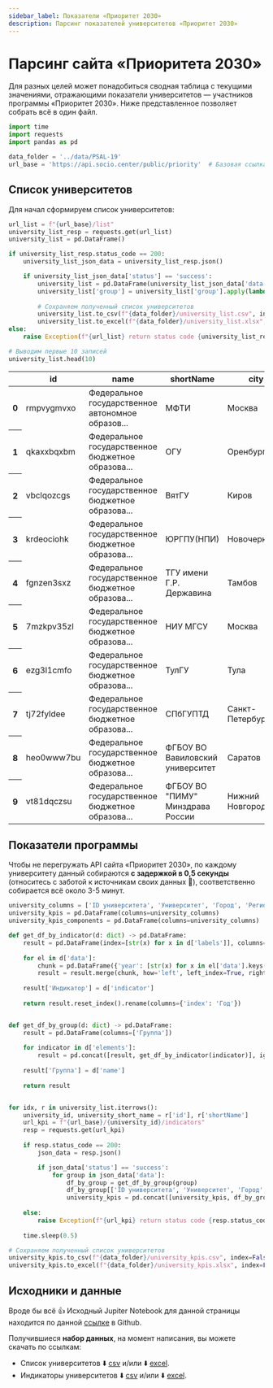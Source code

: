 ```yaml
---
sidebar_label: Показатели «Приоритет 2030»
description: Парсинг показателей университетов «Приоритет 2030»
---
```


# Парсинг сайта «Приоритета 2030»

Для разных целей может понадобиться сводная таблица с текущими значениями, отражающими показатели университетов — участников программы «Приоритет 2030». Ниже представленное позволяет собрать всё в один файл.


```python showLineNumbers title="Импорты и начальные настройки"
import time
import requests
import pandas as pd

data_folder = '../data/PSAL-19'
url_base = 'https://api.socio.center/public/priority'  # Базовая ссылка на API
```

## Список университетов

Для начал сформируем список университетов:


```python showLineNumbers title="Формируем список университетов"
url_list = f"{url_base}/list"
university_list_resp = requests.get(url_list)
university_list = pd.DataFrame()

if university_list_resp.status_code == 200:
    university_list_json_data = university_list_resp.json()

    if university_list_json_data['status'] == 'success':
        university_list = pd.DataFrame(university_list_json_data['data']['participants'])
        university_list['group'] = university_list['group'].apply(lambda x: university_list_json_data['data']['group'][x])
        
        # Сохраняем полученный список университетов
        university_list.to_csv(f"{data_folder}/university_list.csv", index=False)
        university_list.to_excel(f"{data_folder}/university_list.xlsx", index=False)
else:
    raise Exception(f"{url_list} return status code {university_list_resp.status_code}")

# Выводим первые 10 записей
university_list.head(10)
```


<table class="dataframe">
  <thead>
    <tr>
      <th></th>
      <th>id</th>
      <th>name</th>
      <th>shortName</th>
      <th>city</th>
      <th>location</th>
      <th>region</th>
      <th>regionCode</th>
      <th>founder</th>
      <th>state</th>
      <th>level</th>
      <th>group</th>
    </tr>
  </thead>
  <tbody>
    <tr>
      <th>0</th>
      <td>rmpvygmvxo</td>
      <td>Федеральное государственное автономное образов...</td>
      <td>МФТИ</td>
      <td>Москва</td>
      <td>Москва</td>
      <td>Центральный</td>
      <td>central</td>
      <td>Министерство науки и высшего образования Росси...</td>
      <td>participant</td>
      <td>1</td>
      <td>Участники программы (основной трек)</td>
    </tr>
    <tr>
      <th>1</th>
      <td>qkaxxbqxbm</td>
      <td>Федеральное государственное бюджетное образова...</td>
      <td>ОГУ</td>
      <td>Оренбург</td>
      <td>Оренбургская область</td>
      <td>Приволжский</td>
      <td>volga</td>
      <td>Министерство науки и высшего образования Росси...</td>
      <td>participant</td>
      <td>base</td>
      <td>Участники программы (основной трек)</td>
    </tr>
    <tr>
      <th>2</th>
      <td>vbclqozcgs</td>
      <td>Федеральное государственное бюджетное образова...</td>
      <td>ВятГУ</td>
      <td>Киров</td>
      <td>Кировская область</td>
      <td>Приволжский</td>
      <td>volga</td>
      <td>Министерство науки и высшего образования Росси...</td>
      <td>participant</td>
      <td>base</td>
      <td>Участники программы (основной трек)</td>
    </tr>
    <tr>
      <th>3</th>
      <td>krdeociohk</td>
      <td>Федеральное государственное бюджетное образова...</td>
      <td>ЮРГПУ(НПИ)</td>
      <td>Новочеркасск</td>
      <td>Ростовская область</td>
      <td>Южный</td>
      <td>south</td>
      <td>Министерство науки и высшего образования Росси...</td>
      <td>participant</td>
      <td>base</td>
      <td>Участники программы (основной трек)</td>
    </tr>
    <tr>
      <th>4</th>
      <td>fgnzen3sxz</td>
      <td>Федеральное государственное бюджетное образова...</td>
      <td>ТГУ имени Г.Р. Державина</td>
      <td>Тамбов</td>
      <td>Тамбовская область</td>
      <td>Центральный</td>
      <td>central</td>
      <td>Министерство науки и высшего образования Росси...</td>
      <td>participant</td>
      <td>base</td>
      <td>Участники программы (основной трек)</td>
    </tr>
    <tr>
      <th>5</th>
      <td>7mzkpv35zl</td>
      <td>Федеральное государственное бюджетное образова...</td>
      <td>НИУ МГСУ</td>
      <td>Москва</td>
      <td>Москва</td>
      <td>Центральный</td>
      <td>central</td>
      <td>Министерство науки и высшего образования Росси...</td>
      <td>participant</td>
      <td>2</td>
      <td>Участники программы (основной трек)</td>
    </tr>
    <tr>
      <th>6</th>
      <td>ezg3l1cmfo</td>
      <td>Федеральное государственное бюджетное образова...</td>
      <td>ТулГУ</td>
      <td>Тула</td>
      <td>Тульская область</td>
      <td>Центральный</td>
      <td>central</td>
      <td>Министерство науки и высшего образования Росси...</td>
      <td>participant</td>
      <td>base</td>
      <td>Участники программы (основной трек)</td>
    </tr>
    <tr>
      <th>7</th>
      <td>tj72fyldee</td>
      <td>Федеральное государственное бюджетное образова...</td>
      <td>СПбГУПТД</td>
      <td>Санкт-Петербург</td>
      <td>Санкт-Петербург</td>
      <td>Северо-Западный</td>
      <td>north</td>
      <td>Министерство науки и высшего образования Росси...</td>
      <td>participant</td>
      <td>base</td>
      <td>Участники программы (основной трек)</td>
    </tr>
    <tr>
      <th>8</th>
      <td>heo0www7bu</td>
      <td>Федеральное государственное бюджетное образова...</td>
      <td>ФГБОУ ВО Вавиловский университет</td>
      <td>Саратов</td>
      <td>Саратовская область</td>
      <td>Приволжский</td>
      <td>volga</td>
      <td>Министерство сельского хозяйства Российской Фе...</td>
      <td>participant</td>
      <td>base</td>
      <td>Участники программы (основной трек)</td>
    </tr>
    <tr>
      <th>9</th>
      <td>vt81dqczsu</td>
      <td>Федеральное государственное бюджетное образова...</td>
      <td>ФГБОУ ВО "ПИМУ" Минздрава России</td>
      <td>Нижний Новгород</td>
      <td>Нижегородская область</td>
      <td>Приволжский</td>
      <td>volga</td>
      <td>Министерство здравоохранения Российской Федерации</td>
      <td>participant</td>
      <td>2</td>
      <td>Участники программы (основной трек)</td>
    </tr>
  </tbody>
</table>


## Показатели программы

Чтобы не перегружать API сайта «Приоритет 2030», по каждому университету данный собираются **с задержкой в 0,5 секунды** (относитесь с заботой к источникам своих данных 🤗), соответственно собирается всё около 3-5 минут.


```python showLineNumbers title="Собираем показатели программы по университетам"
university_columns = ['ID университета', 'Университет', 'Город', 'Регион', 'Ведомство']
university_kpis = pd.DataFrame(columns=university_columns)
university_kpis_components = pd.DataFrame(columns=university_columns)   

def get_df_by_indicator(d: dict) -> pd.DataFrame:
    result = pd.DataFrame(index=[str(x) for x in d['labels']], columns=['Индикатор'])
    
    for el in d['data']:
        chunk = pd.DataFrame({'year': [str(x) for x in el['data'].keys()], f"{el['description']}": el['data'].values()}).set_index('year')
        result = result.merge(chunk, how='left', left_index=True, right_index=True)
        
    result['Индикатор'] = d['indicator']
    
    return result.reset_index().rename(columns={'index': 'Год'})


def get_df_by_group(d: dict) -> pd.DataFrame:
    result = pd.DataFrame(columns=['Группа'])
    
    for indicator in d['elements']:
        result = pd.concat([result, get_df_by_indicator(indicator)], ignore_index=True)
        
    result['Группа'] = d['name']
    
    return result


for idx, r in university_list.iterrows():
    university_id, university_short_name = r['id'], r['shortName']
    url_kpi = f"{url_base}/{university_id}/indicators"
    resp = requests.get(url_kpi)
    
    if resp.status_code == 200:
        json_data = resp.json()

        if json_data['status'] == 'success':
            for group in json_data['data']:
                df_by_group = get_df_by_group(group)
                df_by_group[['ID университета', 'Университет', 'Город', 'Регион', 'Ведомство']] = r[['id', 'shortName', 'city', 'location', 'founder']]
                university_kpis = pd.concat([university_kpis, df_by_group])
            
    else:
        raise Exception(f"{url_kpi} return status code {resp.status_code}")
        
    time.sleep(0.5)

# Сохраняем полученный список университетов
university_kpis.to_csv(f"{data_folder}/university_kpis.csv", index=False)
university_kpis.to_excel(f"{data_folder}/university_kpis.xlsx", index=False)
```

## Исходники и данные

Вроде бы всё 👍 Исходный Jupiter Notebook для данной страницы находится по данной [ссылке](https://github.com/psalru/analytics/blob/master/PSAL-19_parse_kpi_from_site_p2030/parse_university_kpis.ipynb) в Github.

Получившиеся **набор данных**, на момент написания, вы можете скачать по ссылкам:

* Список университетов ⬇️ [csv](https://storage.yandexcloud.net/psal.public/datasets/2023-11-08_universities_list_p2030_site.csv) и/или ⬇️ [excel](https://storage.yandexcloud.net/psal.public/datasets/2023-11-08_universities_list_p2030_site.xlsx).
* Индикаторы университетов ⬇️ [csv](https://storage.yandexcloud.net/psal.public/datasets/2023-11-08_universities_kpis_from_p2030_site.csv) и/или ⬇️ [excel](https://storage.yandexcloud.net/psal.public/datasets/2023-11-08_universities_kpis_from_p2030_site.xlsx).
